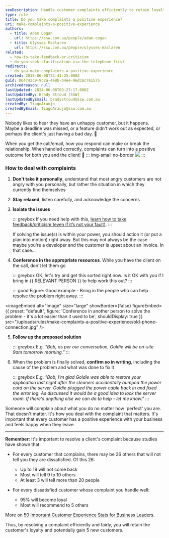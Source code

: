 ```yaml
---
seoDescription: Handle customer complaints efficiently to retain loyalty and gain new customers by following a structured approach that prioritizes understanding the issue, isolating the problem, and providing a solution.
type: rule
title: Do you make complaints a positive experience?
uri: make-complaints-a-positive-experience
authors:
  - title: Adam Cogan
    url: https://ssw.com.au/people/adam-cogan
  - title: Ulysses Maclaren
    url: https://ssw.com.au/people/ulysses-maclaren
related:
  - how-to-take-feedback-or-criticism
  - do-you-seek-clarification-via-the-telephone-first
redirects:
  - do-you-make-complaints-a-positive-experience
created: 2018-06-08T22:41:25.000Z
guid: 864742c9-9c2a-4e8b-b4ee-96d3ac761575
archivedreason: null
lastUpdated: 2024-06-08T03:27:17.000Z
lastUpdatedBy: Brady Stroud [SSW]
lastUpdatedByEmail: bradystroud@ssw.com.au
createdBy: TiagoAraujo
createdByEmail: TiagoAraujo@ssw.com.au
---
```


Nobody likes to hear they have an unhappy customer, but it happens. Maybe a deadline was missed, or a feature didn't work out as expected, or perhaps the client's just having a bad day. 🤬

When you get the call/email, how you respond can make or break the relationship. When handled correctly, complaints can turn into a positive outcome for both you and the client! 🎉
::: img-small no-border
![](/uploads/rules/make-complaints-a-positive-experience/conversation-conflict.jpg)
:::

### How to deal with complaints

1. **Don't take it personally**, understand that most angry customers are not angry with you personally, but rather the situation in which they currently find themselves
2. **Stay relaxed**, listen carefully, and acknowledge the concerns
3. **Isolate the issues**

   ::: greybox
   If you need help with this, [learn how to take feedback/criticism (even if it’s not your fault)](/how-to-take-feedback-or-criticism/).
   :::

   If solving the issue(s) is within your power, you should action it (or put a plan into motion) right away. But this may not always be the case - maybe you're a developer and the customer is upset about an invoice. In that case...

4. **Conference in the appropriate resources**. While you have the client on the call, don't let them go

   ::: greybox
   OK, let's try and get this sorted right now. Is it OK with you if I bring in &#123;&#123; RELEVANT PERSON &#125;&#125; to help work this out?
   :::

   ::: good
   Figure: Good example - Bring in the people who can help resolve the problem right away.
   :::

   
<imageEmbed
  alt="Image"
  size="large"
  showBorder={false}
  figureEmbed={{
    preset: "default",
    figure: 'Conference in another person to solve the problem - it\'s a lot easier than it used to be',
    shouldDisplay: true
  }}
  src="/uploads/rules/make-complaints-a-positive-experience/old-phone-connection.jpg"
/>

5. **Follow up the proposed solution**

   ::: greybox
   E.g. _"Bob, as per our conversation, Goldie will be on-site 9am tomorrow morning."_
   :::

6. When the problem is finally solved, **confirm so in writing**, including the cause of the problem and what was done to fix it

   ::: greybox
   E.g. _"Bob, I'm glad Goldie was able to restore your application last night after the cleaners accidentally bumped the power cord on the server. Goldie plugged the power cable back in and fixed the error log. As discussed it would be a good idea to lock the server room. If there's anything else we can do to help - let me know."_
   :::

Someone will complain about what you do no matter how 'perfect' you are. That doesn't matter. It's how you deal with the complaint that matters. It's important that every customer has a positive experience with your business and feels happy when they leave.

---

**Remember:** It's important to resolve a client's complaint because studies have shown that:

- For every customer that complains, there may be 26 others that will not tell you they are dissatisfied.
  Of this 26:

  - Up to 19 will not come back
  - Most will tell 9 to 10 others
  - At least 3 will tell more than 20 people

- For every dissatisfied customer whose complaint you handle well:

  - 95% will become loyal
  - Most will recommend to 5 others

More on [50 Important Customer Experience Stats for Business Leaders](https://www.huffpost.com/entry/50-important-customer-exp_b_8295772).

Thus, by resolving a complaint efficiently and fairly, you will retain the customer's loyalty and potentially gain 5 new customers.
